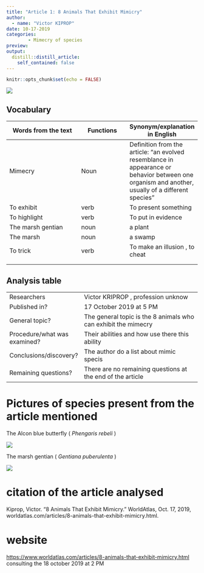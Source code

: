 ```yaml
---
title: "Article 1: 8 Animals That Exhibit Mimicry"  
author: 
  - name: "Victor KIPROP"
date: 10-17-2019
categories:
        - Mimecry of species
preview: 
output:
  distill::distill_article:
    self_contained: false
---
```


```r
knitr::opts_chunk$set(echo = FALSE)
```


![ ](image/Mimic Octopus.jpg )

## Vocabulary 

| Words from the text | Functions   |  Synonym/explanation in English |
| ------------------- | ------------|------------- |
| Mimecry | Noun | Definition from the article: "an evolved resemblance in appearance or behavior between one organism and another, usually of a different species" |
| To exhibit   | verb | To present something         |
| To highlight  | verb  | To put in evidence                    |
|  The marsh gentian | noun   | a plant  |
| The  marsh       | noun | a swamp |
| To trick      |   verb  |   To make an illusion , to cheat     |
|               |       |                         |
|               |        |                         |






## Analysis table 

|                              |                                                                     |
| ---------------------------- | ------------------------------------------------------------------- |
| Researchers                  | Victor KRIPROP , profession unknow                       |
| Published in?                | 17 October 2019 at 5 PM                                                     |
| General topic?               | The general topic is the 8 animals who can exhibit the mimecry |
| Procedure/what was examined? |  Their abilities and how use there this ability |
| Conclusions/discovery?       |  The author do a list about mimic specis
| Remaining questions?         | There are no remaining questions at the end of the article 



# Pictures of species present from the article mentioned

The Alcon blue butterfly ( _Phengaris rebeli_ )

![ ](image/the alcon blue butterfly.jpg )

The marsh gentian ( _Gentiana puberulenta_ )

![ ](image/Gentiana Puberulenta.gif )






# citation of the article analysed 
Kiprop, Victor. "8 Animals That Exhibit Mimicry." WorldAtlas, Oct. 17, 2019, worldatlas.com/articles/8-animals-that-exhibit-mimicry.html.

# website
<https://www.worldatlas.com/articles/8-animals-that-exhibit-mimicry.html>
consulting the 18 october 2019 at 2 PM 


